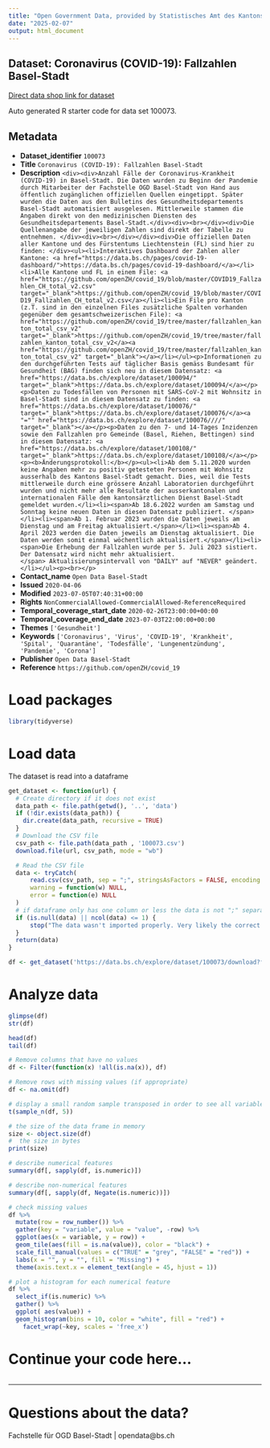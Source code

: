 ```yaml
---
title: "Open Government Data, provided by Statistisches Amt des Kantons Basel-Stadt - Fachstelle OGD"
date: "2025-02-07"
output: html_document
---
```


## Dataset: Coronavirus (COVID-19): Fallzahlen Basel-Stadt

[Direct data shop link for dataset](https://data.bs.ch/explore/dataset/100073)

Auto generated R starter code for data set 100073.

## Metadata

- **Dataset_identifier** `100073`
- **Title** `Coronavirus (COVID-19): Fallzahlen Basel-Stadt`
- **Description** `<div><div>Anzahl Fälle der Coronavirus-Krankheit (COVID-19) in Basel-Stadt. Die Daten wurden zu Beginn der Pandemie durch Mitarbeiter der Fachstelle OGD Basel-Stadt von Hand aus öffentlich zugänglichen offiziellen Quellen eingetippt. Später wurden die Daten aus den Bulletins des Gesundheitsdepartements Basel-Stadt automatisiert ausgelesen. Mittlerweile stammen die Angaben direkt von den medizinischen Diensten des Gesundheitsdepartements Basel-Stadt.</div><div><br></div><div>Die Quellenangabe der jeweiligen Zahlen sind direkt der Tabelle zu entnehmen. </div><div><br></div></div><div>Die offiziellen Daten aller Kantone und des Fürstentums Liechtenstein (FL) sind hier zu finden: </div><ul><li>Interaktives Dashboard der Zahlen aller Kantone: <a href="https://data.bs.ch/pages/covid-19-dashboard/">https://data.bs.ch/pages/covid-19-dashboard/</a></li><li>Alle Kantone und FL in einem File: <a href="https://github.com/openZH/covid_19/blob/master/COVID19_Fallzahlen_CH_total_v2.csv" target="_blank">https://github.com/openZH/covid_19/blob/master/COVID19_Fallzahlen_CH_total_v2.csv</a></li><li>Ein File pro Kanton (z.T. sind in den einzelnen Files zusätzliche Spalten vorhanden gegenüber dem gesamtschweizerischen File): <a href="https://github.com/openZH/covid_19/tree/master/fallzahlen_kanton_total_csv_v2" target="_blank">https://github.com/openZH/covid_19/tree/master/fallzahlen_kanton_total_csv_v2</a><a href="https://github.com/openZH/covid_19/tree/master/fallzahlen_kanton_total_csv_v2" target="_blank"></a></li></ul><p>Informationen zu den durchgeführten Tests auf täglicher Basis gemäss Bundesamt für Gesundheit (BAG) finden sich neu in diesem Datensatz: <a href="https://data.bs.ch/explore/dataset/100094/" target="_blank">https://data.bs.ch/explore/dataset/100094/</a></p><p>Daten zu Todesfällen von Personen mit SARS-CoV-2 mit Wohnsitz in Basel-Stadt sind in diesem Datensatz zu finden: <a href="https://data.bs.ch/explore/dataset/100076/" target="_blank">https://data.bs.ch/explore/dataset/100076/</a><a "="" href="https://data.bs.ch/explore/dataset/100076////" target="_blank"></a></p><p>Daten zu den 7- und 14-Tages Inzidenzen sowie den Fallzahlen pro Gemeinde (Basel, Riehen, Bettingen) sind in diesem Datensatz: <a href="https://data.bs.ch/explore/dataset/100108/" target="_blank">https://data.bs.ch/explore/dataset/100108/</a></p><p><b>Änderungsprotokoll:</b></p><ul><li>Ab dem 5.11.2020 wurden keine Angaben mehr zu positiv getesteten Personen mit Wohnsitz ausserhalb des Kantons Basel-Stadt gemacht. Dies, weil die Tests mittlerweile durch eine grössere Anzahl Laboratorien durchgeführt wurden und nicht mehr alle Resultate der ausserkantonalen und internationalen Fälle dem kantonsärztlichen Dienst Basel-Stadt gemeldet wurden.</li><li><span>Ab 18.6.2022 wurden am Samstag und Sonntag keine neuen Daten in diesen Datensatz publiziert. </span></li><li><span>Ab 1. Februar 2023 wurden die Daten jeweils am Dienstag und am Freitag aktualisiert.</span></li><li><span>Ab 4. April 2023 werden die Daten jeweils am Dienstag aktualisiert. Die Daten werden somit einmal wöchentlich aktualisiert.</span></li><li><span>Die Erhebung der Fallzahlen wurde per 5. Juli 2023 sistiert. Der Datensatz wird nicht mehr aktualisiert.</span> Aktualisierungsintervall von "DAILY" auf "NEVER" geändert.</li></ul><p><br></p>`
- **Contact_name** `Open Data Basel-Stadt`
- **Issued** `2020-04-06`
- **Modified** `2023-07-05T07:40:31+00:00`
- **Rights** `NonCommercialAllowed-CommercialAllowed-ReferenceRequired`
- **Temporal_coverage_start_date** `2020-02-26T23:00:00+00:00`
- **Temporal_coverage_end_date** `2023-07-03T22:00:00+00:00`
- **Themes** `['Gesundheit']`
- **Keywords** `['Coronavirus', 'Virus', 'COVID-19', 'Krankheit', 'Spital', 'Quarantäne', 'Todesfälle', 'Lungenentzündung', 'Pandemie', 'Corona']`
- **Publisher** `Open Data Basel-Stadt`
- **Reference** `https://github.com/openZH/covid_19`


# Load packages

```r

library(tidyverse)
```

# Load data

The dataset is read into a dataframe

```r
get_dataset <- function(url) {
  # Create directory if it does not exist
  data_path <- file.path(getwd(), '..', 'data')
  if (!dir.exists(data_path)) {
    dir.create(data_path, recursive = TRUE)
  }
  # Download the CSV file
  csv_path <- file.path(data_path , '100073.csv')
  download.file(url, csv_path, mode = "wb")

  # Read the CSV file
  data <- tryCatch(
      read.csv(csv_path, sep = ";", stringsAsFactors = FALSE, encoding = "UTF-8"),
      warning = function(w) NULL,
      error = function(e) NULL
  )
  # if dataframe only has one column or less the data is not ";" separated
  if (is.null(data) || ncol(data) <= 1) {
      stop("The data wasn't imported properly. Very likely the correct separator couldn't be found.\nPlease check the dataset manually and adjust the code.")
  }
  return(data)
}
```

```r

df <- get_dataset('https://data.bs.ch/explore/dataset/100073/download?format=csv&timezone=Europe%2FZurich')

```

# Analyze data

```r

glimpse(df)
str(df)

head(df)
tail(df)

```

```r
# Remove columns that have no values
df <- Filter(function(x) !all(is.na(x)), df)

# Remove rows with missing values (if appropriate)
df <- na.omit(df)
```

```r
# display a small random sample transposed in order to see all variables
t(sample_n(df, 5))
```

```r
# the size of the data frame in memory
size <- object.size(df)
#  the size in bytes
print(size)
```

```r
# describe numerical features
summary(df[, sapply(df, is.numeric)])
```

```r
# describe non-numerical features
summary(df[, sapply(df, Negate(is.numeric))])
```

```r
# check missing values
df %>%
  mutate(row = row_number()) %>%
  gather(key = "variable", value = "value", -row) %>%
  ggplot(aes(x = variable, y = row)) +
  geom_tile(aes(fill = is.na(value)), color = "black") +
  scale_fill_manual(values = c("TRUE" = "grey", "FALSE" = "red")) +
  labs(x = "", y = "", fill = "Missing") +
  theme(axis.text.x = element_text(angle = 45, hjust = 1))
```

```r
# plot a histogram for each numerical feature
df %>%
  select_if(is.numeric) %>%
  gather() %>%
  ggplot( aes(value)) +
  geom_histogram(bins = 10, color = "white", fill = "red") +
    facet_wrap(~key, scales = 'free_x')
```

# Continue your code here...

```r

```
------------------------------------------------------------------------

# Questions about the data?

Fachstelle für OGD Basel-Stadt | opendata@bs.ch
